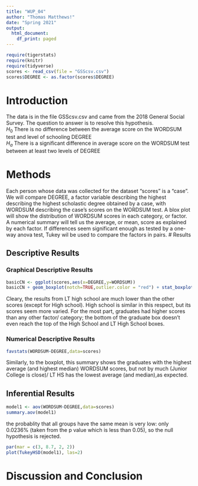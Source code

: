 ```yaml
---
title: "WUP_04"
author: "Thomas Matthews!"
date: "Spring 2021"
output:
  html_document:
    df_print: paged
---
```


```r
require(tigerstats)
require(knitr)
require(tidyverse)
scores <- read_csv(file = "GSScsv.csv")
scores$DEGREE <- as.factor(scores$DEGREE)
```

# Introduction

<!--In this section you explain what you are trying to show.  Where did the data come from?  What is the research or other question you are trying to answer?!-->

The data is in the file GSScsv.csv and came from the 2018 General Social Survey.  The question to answer is to resolve this hypothesis.  
$H_0$ There is no difference between the average score on the WORDSUM test and level of schooling DEGREE  
$H_a$ There is a significant difference in average score on the WORDSUM test between at least two levels of DEGREE  

# Methods

<!--Decide on your methods:  use "variable analysis" or other appropriate descriptors.  Make sure to choose at least one graphical method and at least one numerical method.!-->
Each person whose data was collected for the dataset "scores" is a "case". We will compare DEGREE, a factor variable describing the highest describing the highest scholastic degree obtained by a case, with WORDSUM describing the case's scores on the WORDSUM test. A blox plot will show the distribution of WORDSUM scores in each category, or factor. A numerical summary will tell us the average, or mean,  score as explained by each factor. If differences seem significant enough as tested by a one- way anova test, Tukey wil be used to compare the factors in pairs. 
# Results

<!--Divide this section into two sub-sections:  One for your descriptive  results and one for your inferential results.!-->

## Descriptive Results

### Graphical Descriptive Results
```r
basicCN <- ggplot(scores,aes(x=DEGREE,y=WORDSUM))
basicCN + geom_boxplot(notch=TRUE,outlier.color = "red") + stat_boxplot(geom ='errorbar') + labs(title="DEGREE vs WORDSUM scores")
```
Cleary, the results from LT high school are much lower than the other scores (except for High school). High school is similar in this respect, but its scores seem more varied. For the most part, graduates had higher scores than any other factor/ category; the bottom of the graduate box doesn't even reach the top of the High School and LT High School boxes. 

<!--Graphical results here.  Make sure to show your code.  Provide appropriate labels for axes, giving units if possible, and provide a good title for the graph, too.  Use the graphical results to describe the patterns if any that exist in the data as focused toward the research question!-->

### Numerical Descriptive Results
```r
favstats(WORDSUM~DEGREE,data=scores)
```

Similarly, to the boxplot, this summary shows the graduates with the highest average (and highest median) WORDSUM scores, but not by much (Junior College is close)/ LT HS has the lowest average (and median),as expected. 
<!--Numerical results go here. Use the numerical results to describe the patterns if any that exist in the data as focused toward the research question!-->

## Inferential Results
```r
model1 <- aov(WORDSUM~DEGREE,data=scores)
summary.aov(model1)
```
the probablity that all groups have the same mean is very low: only 0.0236% (taken from the p value which is less than 0.05), so the null hypothesis is rejected. 

```r
par(mar = c(3, 8.7, 2, 2))
plot(TukeyHSD(model1), las=2)
```


<!--State hypothesis clearly.  Make sure your discussion of the inferential test covers all the aspects that the test output produces, such as test statistic, p-value etc.  Make a decision about the null hypothesis, explain the assumptions on which the selected test/procedure was based, and why the chosen procedure satisfys the assumptions and is appropriate to answer the research question!-->


# Discussion and Conclusion

<!--Discussion and conclusion here.  If you found a relationship be sure to consider whether the relationship occurs because one of the variavbles causes the other, or whether they perhasps are related for some other reason.  Watch the chapter 6 videos from the GeorgeTown videos collection.!-->
